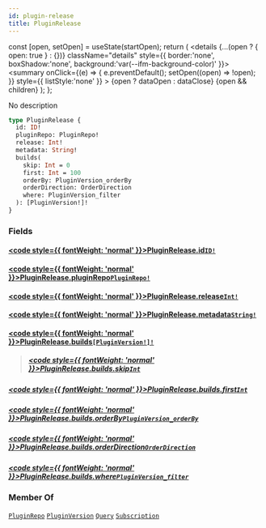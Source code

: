 ```yaml
---
id: plugin-release
title: PluginRelease
---
```









  const [open, setOpen] = useState(startOpen);
  return (
    <details {...(open ? { open: true } : {})} className="details" style={{ border:'none', boxShadow:'none', background:'var(--ifm-background-color)' }}>
      <summary
        onClick={(e) => {
          e.preventDefault();
          setOpen((open) => !open);
        }}
        style={{ listStyle:'none' }}
      >
      {open ? dataOpen : dataClose}
      </summary>
      {open && children}
    </details>
  );
};








No description


```graphql
type PluginRelease {
  id: ID!
  pluginRepo: PluginRepo!
  release: Int!
  metadata: String!
  builds(
    skip: Int = 0
    first: Int = 100
    orderBy: PluginVersion_orderBy
    orderDirection: OrderDirection
    where: PluginVersion_filter
  ): [PluginVersion!]!
}
```




### Fields

#### [<code style={{ fontWeight: 'normal' }}>PluginRelease.<b>id</b></code>](#)<Bullet />[`ID!`](/docs/subgraph/reference-guide/scalars/id) <Badge class="badge badge--secondary" text="non-null"/> <Badge class="badge badge--secondary" text="scalar"/> 
> 
> 
> 
> 

#### [<code style={{ fontWeight: 'normal' }}>PluginRelease.<b>pluginRepo</b></code>](#)<Bullet />[`PluginRepo!`](/docs/subgraph/reference-guide/objects/plugin-repo) <Badge class="badge badge--secondary" text="non-null"/> <Badge class="badge badge--secondary" text="object"/> 
> 
> 
> 
> 

#### [<code style={{ fontWeight: 'normal' }}>PluginRelease.<b>release</b></code>](#)<Bullet />[`Int!`](/docs/subgraph/reference-guide/scalars/int) <Badge class="badge badge--secondary" text="non-null"/> <Badge class="badge badge--secondary" text="scalar"/> 
> 
> 
> 
> 

#### [<code style={{ fontWeight: 'normal' }}>PluginRelease.<b>metadata</b></code>](#)<Bullet />[`String!`](/docs/subgraph/reference-guide/scalars/string) <Badge class="badge badge--secondary" text="non-null"/> <Badge class="badge badge--secondary" text="scalar"/> 
> 
> 
> 
> 

#### [<code style={{ fontWeight: 'normal' }}>PluginRelease.<b>builds</b></code>](#)<Bullet />[`[PluginVersion!]!`](/docs/subgraph/reference-guide/objects/plugin-version) <Badge class="badge badge--secondary" text="non-null"/> <Badge class="badge badge--secondary" text="object"/> 
> 
> 
> 
> ##### [<code style={{ fontWeight: 'normal' }}>PluginRelease.builds.<b>skip</b></code>](#)<Bullet />[`Int`](/docs/subgraph/reference-guide/scalars/int) <Badge class="badge badge--secondary" text="scalar"/> 
> 
> 
> 
> 

##### [<code style={{ fontWeight: 'normal' }}>PluginRelease.builds.<b>first</b></code>](#)<Bullet />[`Int`](/docs/subgraph/reference-guide/scalars/int) <Badge class="badge badge--secondary" text="scalar"/> 
> 
> 
> 
> 

##### [<code style={{ fontWeight: 'normal' }}>PluginRelease.builds.<b>orderBy</b></code>](#)<Bullet />[`PluginVersion_orderBy`](/docs/subgraph/reference-guide/enums/plugin-version-order-by) <Badge class="badge badge--secondary" text="enum"/> 
> 
> 
> 
> 

##### [<code style={{ fontWeight: 'normal' }}>PluginRelease.builds.<b>orderDirection</b></code>](#)<Bullet />[`OrderDirection`](/docs/subgraph/reference-guide/enums/order-direction) <Badge class="badge badge--secondary" text="enum"/> 
> 
> 
> 
> 

##### [<code style={{ fontWeight: 'normal' }}>PluginRelease.builds.<b>where</b></code>](#)<Bullet />[`PluginVersion_filter`](/docs/subgraph/reference-guide/inputs/plugin-version-filter) <Badge class="badge badge--secondary" text="input"/> 
> 
> 
> 
> 





### Member Of

[`PluginRepo`](/docs/subgraph/reference-guide/objects/plugin-repo)  <Badge class="badge badge--secondary" text="object"/><Bullet />[`PluginVersion`](/docs/subgraph/reference-guide/objects/plugin-version)  <Badge class="badge badge--secondary" text="object"/><Bullet />[`Query`](/docs/subgraph/reference-guide/objects/query)  <Badge class="badge badge--secondary" text="object"/><Bullet />[`Subscription`](/docs/subgraph/reference-guide/objects/subscription)  <Badge class="badge badge--secondary" text="object"/>

